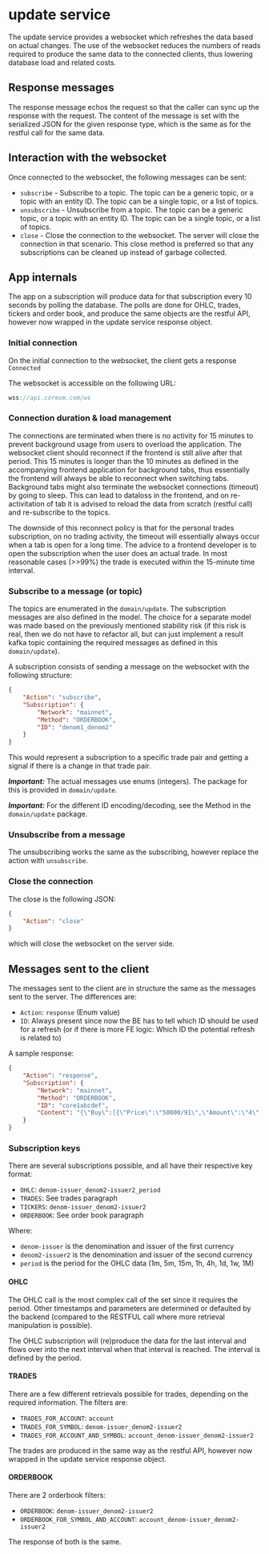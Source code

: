 # update service

The update service provides a websocket which refreshes the data based on actual changes. The use of the websocket reduces the numbers of reads required to produce the same data to the connected clients, thus lowering database load and related costs.

## Response messages

The response message echos the request so that the caller can sync up the response with the request.
The content of the message is set with the serialized JSON for the given response type, which is the same as for the restful call for the same data.

## Interaction with the websocket

Once connected to the websocket, the following messages can be sent:

* `subscribe` - Subscribe to a topic. The topic can be a generic topic, or a topic with an entity ID. The topic can be a single topic, or a list of topics.
* `unsubscribe` - Unsubscribe from a topic. The topic can be a generic topic, or a topic with an entity ID. The topic can be a single topic, or a list of topics.
* `close` - Close the connection to the websocket. The server will close the connection in that scenario. This close method is preferred so that any subscriptions can be cleaned up instead of garbage collected.

## App internals

The app on a subscription will produce data for that subscription every 10 seconds by polling the database.
The polls are done for OHLC, trades, tickers and order book, and produce the same objects are the restful API, however now wrapped in the update service response object.

### Initial connection

On the initial connection to the websocket, the client gets a response `Connected`

The websocket is accessible on the following URL:

```js
wss://api.coreum.com/ws
```

### Connection duration & load management

The connections are terminated when there is no activity for 15 minutes to prevent background usage from users to overload the application. The websocket client should reconnect if the frontend is still alive after that period. This 15 minutes is longer than the 10 minutes as defined in the accompanying frontend application for background tabs, thus essentially the frontend will always be able to reconnect when switching tabs.
Background tabs might also terminate the websocket connections (timeout) by going to sleep. This can lead to dataloss in the frontend, and on re-activitation of tab it is advised to reload the data from scratch (restful call) and re-subscribe to the topics.

The downside of this reconnect policy is that for the personal trades subscription, on no trading activity, the timeout will essentially always occur when a tab is open for a long time. The advice to a frontend developer is to open the subscription when the user does an actual trade. In most reasonable cases (>>99%) the trade is executed within the 15-minute time interval.

### Subscribe to a message (or topic)

The topics are enumerated in the `domain/update`. The subscription messages are also defined in the model. The choice for a separate model was made based on the previously mentioned stability risk (if this risk is real, then we do not have to refactor all, but can just implement a result kafka topic containing the required messages as defined in this `domain/update`).

A subscription consists of sending a message on the websocket with the following structure:

```json
{
    "Action": "subscribe",
    "Subscription": {
        "Network": "mainnet",
        "Method": "ORDERBOOK",
        "ID": "denom1_denom2"
    }
}
```

This would represent a subscription to a specific trade pair and getting a signal if there is a change in that trade pair.

***Important:*** The actual messages use enums (integers). The package for this is provided in `domain/update`.

***Important:*** For the different ID encoding/decoding, see the Method in the `domain/update` package.

### Unsubscribe from a message

The unsubscribing works the same as the subscribing, however replace the action with `unsubscribe`.

### Close the connection

The close is the following JSON:

```json
{
    "Action": "close"
}
```

which will close the websocket on the server side.

## Messages sent to the client

The messages sent to the client are in structure the same as the messages sent to the server.
The differences are:

* `Action`: `response` (Enum value)
* `ID`: Always present since now the BE has to tell which ID should be used for a refresh (or if there is more FE logic: Which ID the potential refresh is related to)

A sample response:

```json
{
    "Action": "response",
    "Subscription": {
        "Network": "mainnet",
        "Method": "ORDERBOOK",
        "ID": "core1abcdef",
        "Content": "{\"Buy\":[{\"Price\":\"50000/91\",\"Amount\":\"4\",\"Sequence\":1630},{\"Price\":\"50000/11\",\"Amount\":\"1\",\"Sequence\":4304},{\"Price\":\"45e-7\",\"Amount\":\"3944\",\"Sequence\":6017},{\"Price\":\"4000/9\",\"Amount\":\"7\",\"Sequence\":3386},{\"Price\":\"387e-5\",\"Amount\":\"4124\",\"Sequence\":6093},{\"Price\":\"382e-8\",\"Amount\":\"3090\",\"Sequence\":5627},{\"Price\":\"2500000/7\",\"Amount\":\"1\",\"Sequence\":2871},{\"Price\":\"20000000/73\",\"Amount\":\"1\",\"Sequence\":3337},{\"Price\":\"10000000/187\",\"Amount\":\"1\",\"Sequence\":3881},{\"Price\":\"1000000/9\",\"Amount\":\"1\",\"Sequence\":1179}],\"Sell\":[{\"Price\":\"1/1850000000\",\"Amount\":\"756650000000\",\"Sequence\":4968},{\"Price\":\"1/37500000000\",\"Amount\":\"58687500000000\",\"Sequence\":4234},{\"Price\":\"1/4060000000\",\"Amount\":\"7413560000000\",\"Sequence\":4170},{\"Price\":\"1/4820000000\",\"Amount\":\"15028760000000\",\"Sequence\":1432},{\"Price\":\"1/6140000000\",\"Amount\":\"12998380000000\",\"Sequence\":1173},{\"Price\":\"1/65100000\",\"Amount\":\"209231400000\",\"Sequence\":5362},{\"Price\":\"1/759000\",\"Amount\":\"1022373000\",\"Sequence\":4871},{\"Price\":\"1/76600000000\",\"Amount\":\"294756800000000\",\"Sequence\":5315},{\"Price\":\"1/77300000000\",\"Amount\":\"86034900000000\",\"Sequence\":4354},{\"Price\":\"1/88400000\",\"Amount\":\"424938800000\",\"Sequence\":3393}]}"
    }
}
```

### Subscription keys

There are several subscriptions possible, and all have their respective key format:

* `OHLC`: `denom-issuer_denom2-issuer2_period`
* `TRADES`: See trades paragraph
* `TICKERS`: `denom-issuer_denom2-issuer2`
* `ORDERBOOK`: See order book paragraph

Where:

* `denom-issuer` is the denomination and issuer of the first currency
* `denom2-issuer2` is the denomination and issuer of the second currency
* `period` is the period for the OHLC data (1m, 5m, 15m, 1h, 4h, 1d, 1w, 1M)

#### OHLC

The OHLC call is the most complex call of the set since it requires the period. Other timestamps and parameters are determined or defaulted by the backend (compared to the RESTFUL call where more retrieval manipulation is possible).

The OHLC subscription will (re)produce the data for the last interval and flows over into the next interval when that interval is reached. The interval is defined by the period.

#### TRADES

There are a few different retrievals possible for trades, depending on the required information. The filters are:

* `TRADES_FOR_ACCOUNT`: `account`
* `TRADES_FOR_SYMBOL`: `denom-issuer_denom2-issuer2`
* `TRADES_FOR_ACCOUNT_AND_SYMBOL`: `account_denom-issuer_denom2-issuer2`

The trades are produced in the same way as the restful API, however now wrapped in the update service response object.

#### ORDERBOOK

There are 2 orderbook filters:

* `ORDERBOOK`: `denom-issuer_denom2-issuer2`
* `ORDERBOOK_FOR_SYMBOL_AND_ACCOUNT`: `account_denom-issuer_denom2-issuer2`

The response of both is the same.
